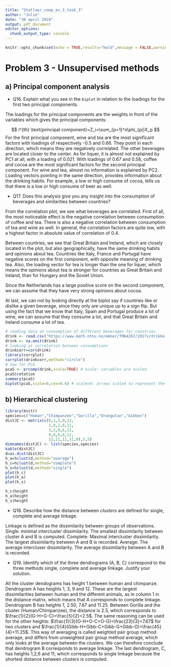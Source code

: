 ```yaml
---
title: "Statlaer_comp_ex_3_task_3"
author: "Julie"
date: "30 april 2018"
output: pdf_document
editor_options: 
  chunk_output_type: console
---
```


```r
knitr::opts_chunk$set(echo = TRUE,results="hold",message = FALSE,warning=FALSE)
```



# Problem 3 - Unsupervised methods

## a) Principal component analysis 

* Q16. Explain what you see in the `biplot` in relation to the loadings for the first two principal components.

The loadings for the principal components are the  weights in front of the variables which gives the principal components:

$$
i^{th} \text{principal component}=Z_i=\sum_{p=1}^n\phi_{pi}X_p
$$
For the first principal component, wine and tea are the most significant factors with loadings of respectively -0.5 and 0.66. They point in each direction, which means they are negatively correlated. The other beverages are located closer to the center. As for liquer, it is almost not explained by PC1 at all, with a loading of 0.021.
With loadings of 0.67 and 0.58, coffee and cocoa are the most significant factors for the second principal component. For wine and tea, almost no information is explained by PC2. 
Loading vectors pointing in the same direction, provides information about the drinking habits. For example, a low or high consume of cocoa, tells us that there is a low or high consume of beer as well. 


* Q17. Does this analysis give you any insight into the consumption of beverages and similarities between countries?

From the correlation plot, we see what beverages are correlated. First of all, the most noticeable effect is the negative correlation between consumption of coffee and tea. There is also a negative correlation between consumption of tea and wine as well. In general, the correlation factors are quite low, with a highest factor in absolute value of correlation of 0.4. 

Between countries, we see that Great Britain and Ireland, which are closely located in the plot, but also geographically, have the same drinking habits and opinions about tea. Countries like Italy, France and Portugal have negative scores on the first component, with opposite meaning of drinking tea. Also, the loading vector for tea is longer than the one for liquer, which means the opinions about tea is stronger for countries as Great Britain and Ireland, than for Hungary and the Soviet Union. 

Since the Netherlands has a large positive score on the second component, we can assume that they have very strong opinions about cocoa.

At last, we can not by looking directly at the biplot say if countries like or dislike a given beverage, since they only are unique up to a sign flip. But using the fact that we know that Italy, Spain and Portugal produce a lot of wine, we can assume that they consume a lot, and that Great Britain and Ireland consume a lot of tea.
```r
# reading data on consumption of different beverages for countries
drink <- read.csv("https://www.math.ntnu.no/emner/TMA4267/2017v/drikke.TXT",sep=",",header=TRUE)
drink <- na.omit(drink)
# looking at correlation between consumptions
drinkcorr=cor(drink)
library(corrplot)
corrplot(drinkcorr,method="circle")
# now for PCA
pcaS <- prcomp(drink,scale=TRUE) # scale: variables are scaled 
pcaS$rotation
summary(pcaS)
biplot(pcaS,scale=0,cex=0.6) # scale=0: arrows scaled to represent the loadings
```

## b) Hierarchical clustering 

```r
library(knitr)
species=c("Human","Chimpanzee","Gorilla","Orangutan","Gibbon")
distJC <- matrix(c(0,1,3,9,12,
                   1,0,2,8,11,
                   3,2,0,6,11,
                   9,8,6,0,11,
                   12,11,11,11,0),5,5)
dimnames(distJC) <- list(species,species)
kable(distJC)
d=as.dist(distJC)
h_a=hclust(d,method="average")
h_c=hclust(d,method="complete")
h_s=hclust(d,method="single")
plot(h_c)
plot(h_a)
plot(h_s)

h_c$height
h_a$height
h_s$height

```


* Q18. Describe how the distance between _clusters_ are defined for single, complete and average linkage.

Linkage is defined as the dissimilarity between groups of observations. 
Single: minimal intercluster dissimilarity. The smallest dissimilarity between cluster A and B is  computed. 
Complete: Maximal intercluster dissimilarity. The largest dissimilarity between A and B  is recorded.
Average: The average intercluser dissimilarity. The average dissimilarity between A and B is recorded.

* Q19. Identify which of the three dendrograms (A, B, C) correspond to the three methods single, complete and average linkage. Justify your solution.

All the cluster dendograms has height 1 between human and chimpanze.
Dendrogram A has heights 1, 3, 9 and 12. These are the largest dissimilarities between human and the different animals, as in column 1 in the distance matrix, which means that A corresponds to complete linkage.
Dendrogram B has heights 1, 2.50, 7.67 and 11.25. Between Gorilla and the cluster (Human/Chimpanzee), the distance is 2.5, which corresponds to $\frac{1}{2}(G-H+G-C)=\frac{5}{2}=2.5$. The same reasoning can be used for the other heights: 
$\frac{1}{3}(O-H+O-C+O-G)=\frac{23}{3}=7.67$ for two clusters and  $\frac{1}{4}(Gibb-H+Gibb-C+Gibb-G+Gibb-O)=\frac{45}{4}=11.25$. This way of averaging is called weighted pair group method average, and differs from unweighted pair group method average, which only looks at the average between the clusters.
We can therefore conclude that dendrogram B corresponds to average linkage. 
The last dendrogram, C, has heights 1,2,6 and 11, which corresponds to single linkage because the shortest distance between clusters is computed. 
